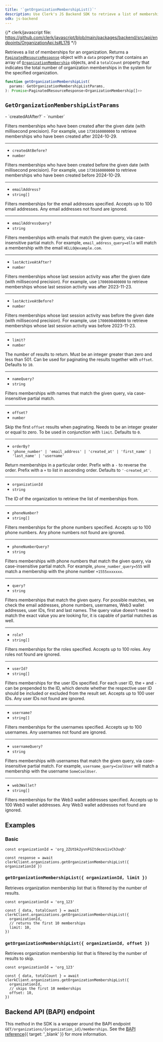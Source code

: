 ```yaml
---
title: '`getOrganizationMembershipList()`'
description: Use Clerk's JS Backend SDK to retrieve a list of memberships for an organization.
sdk: js-backend
---
```


{/* clerk/javascript file: https://github.com/clerk/javascript/blob/main/packages/backend/src/api/endpoints/OrganizationApi.ts#L176 */}

Retrieves a list of memberships for an organization. Returns a [`PaginatedResourceResponse`](/docs/references/backend/types/paginated-resource-response) object with a `data` property that contains an array of [`OrganizationMembership`](/docs/references/backend/types/backend-organization-membership) objects, and a `totalCount` property that indicates the total number of organization memberships in the system for the specified organization.

```ts
function getOrganizationMembershipList(
  params: GetOrganizationMembershipListParams,
): Promise<PaginatedResourceResponse<OrganizationMembership[]>>
```

## `GetOrganizationMembershipListParams`

<Properties>
  - `createdAtAfter?`
  - `number`

  Filters memberships who have been created after the given date (with millisecond precision). For example, use `1730160000000` to retrieve memberships who have been created after 2024-10-29.

  ---

  - `createdAtBefore?`
  - `number`

  Filters memberships who have been created before the given date (with millisecond precision). For example, use `1730160000000` to retrieve memberships who have been created before 2024-10-29.

  ---

  - `emailAddress?`
  - `string[]`

  Filters memberships for the email addresses specified. Accepts up to 100 email addresses. Any email addresses not found are ignored.

  ---

  - `emailAddressQuery?`
  - `string`

  Filters memberships with emails that match the given query, via case-insensitive partial match. For example, `email_address_query=ello` will match a membership with the email `HELLO@example.com`.

  ---

  - `lastActiveAtAfter?`
  - `number`

  Filters memberships whose last session activity was after the given date (with millisecond precision). For example, use `1700690400000` to retrieve memberships whose last session activity was after 2023-11-23.

  ---

  - `lastActiveAtBefore?`
  - `number`

  Filters memberships whose last session activity was before the given date (with millisecond precision). For example, use `1700690400000` to retrieve memberships whose last session activity was before 2023-11-23.

  ---

  - `limit?`
  - `number`

  The number of results to return. Must be an integer greater than zero and less than 501. Can be used for paginating the results together with `offset`. Defaults to `10`.

  ---

  - `nameQuery?`
  - `string`

  Filters memberships with names that match the given query, via case-insensitive partial match.

  ---

  - `offset?`
  - `number`

  Skip the first `offset` results when paginating. Needs to be an integer greater or equal to zero. To be used in conjunction with `limit`. Defaults to `0`.

  ---

  - `orderBy?`
  - `'phone_number' | 'email_address' | 'created_at' | 'first_name' | 'last_name' | 'username'`

  Return memberships in a particular order. Prefix with a `-` to reverse the order. Prefix with a `+` to list in ascending order. Defaults to `'-created_at'`.

  ---

  - `organizationId`
  - `string`

  The ID of the organization to retrieve the list of memberships from.

  ---

  - `phoneNumber?`
  - `string[]`

  Filters memberships for the phone numbers specified. Accepts up to 100 phone numbers. Any phone numbers not found are ignored.

  ---

  - `phoneNumberQuery?`
  - `string`

  Filters memberships with phone numbers that match the given query, via case-insensitive partial match. For example, `phone_number_query=555` will match a membership with the phone number `+1555xxxxxxx`.

  ---

  - `query?`
  - `string`

  Filters memberships that match the given query. For possible matches, we check the email addresses, phone numbers, usernames, Web3 wallet addresses, user IDs, first and last names. The query value doesn't need to match the exact value you are looking for, it is capable of partial matches as well.

  ---

  - `role?`
  - `string[]`

  Filters memberships for the roles specified. Accepts up to 100 roles. Any roles not found are ignored.

  ---

  - `userId?`
  - `string[]`

  Filters memberships for the user IDs specified. For each user ID, the `+` and `-` can be prepended to the ID, which denote whether the respective user ID should be included or excluded from the result set. Accepts up to 100 user IDs. Any user IDs not found are ignored.

  ---

  - `username?`
  - `string[]`

  Filters memberships for the usernames specified. Accepts up to 100 usernames. Any usernames not found are ignored.

  ---

  - `usernameQuery?`
  - `string`

  Filters memberships with usernames that match the given query, via case-insensitive partial match. For example, `username_query=CoolUser` will match a membership with the username `SomeCoolUser`.

  ---

  - `web3Wallet?`
  - `string[]`

  Filters memberships for the Web3 wallet addresses specified. Accepts up to 100 Web3 wallet addresses. Any Web3 wallet addresses not found are ignored.
</Properties>

## Examples

### Basic

<Include src="_partials/backend/usage" />

```tsx
const organizationId = 'org_2ZUtbk2yvnFGItdeze1ivCh3uqh'

const response = await clerkClient.organizations.getOrganizationMembershipList({ organizationId })
```

### `getOrganizationMembershipList({ organizationId, limit })`

Retrieves organization membership list that is filtered by the number of results.

```tsx
const organizationId = 'org_123'

const { data, totalCount } = await clerkClient.organizations.getOrganizationMembershipList({
  organizationId,
  // returns the first 10 memberships
  limit: 10,
})
```

### `getOrganizationMembershipList({ organizationId, offset })`

Retrieves organization membership list that is filtered by the number of results to skip.

```tsx
const organizationId = 'org_123'

const { data, totalCount } = await clerkClient.organizations.getOrganizationMembershipList({
  organizationId,
  // skips the first 10 memberships
  offset: 10,
})
```

## Backend API (BAPI) endpoint

This method in the SDK is a wrapper around the BAPI endpoint `GET/organizations/{organization_id}/memberships`. See the [BAPI reference](/docs/reference/backend-api/tag/organization-memberships/get/organizations/\{organization_id}/memberships){{ target: '_blank' }} for more information.
